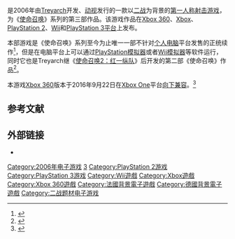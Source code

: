 {{noteTA
|G1=Games
}}
{{Infobox VG
| title = 使命召唤3
| image =
| caption =
| english = Call of Duty 3
| common = {{vgrelease|CN|使命-{}-召唤3|TW|決勝-{}-時刻3}}
| genre = [[第一人称射击游戏|第一人称射击]]
| platform = [[Xbox_360|Xbox 360]]、[[Xbox|Xbox]]、[[PlayStation_2|PlayStation 2]]、[[Wii|Wii]]、[[PlayStation_3|PlayStation 3]]
| developer = [[Treyarch|Treyarch]]
| publisher = [[动视|动视]]
| distributor =
| series = [[使命召唤|使命召唤]]
| engine = [[Treyarch_NGL|Treyarch NGL]]
| modes = [[单人电子游戏|单人]]、[[多人电子游戏|多人]]
| released = {{collapsible list
 |titlestyle = font-weight:normal; font-size:12px; background:transparent; text-align:left
 |title = 2006年11月7日
 | '''Xbox 360'''、'''Xbox'''、'''PlayStation 2'''{{Vgrelease|NA|2006年11月7日|EU|2006年11月10日|AU|2006年11月15日<small>（X360）</small>|AU|2006年11月22日|EU|2006年11月24日<small>（PS2）</small>|JP|2007年3月29日<small>（X360）</small>}}
 | '''Wii'''、'''PlayStation 3'''{{Vgrelease|NA|2006年11月14日|AU|2006年12月6日<small>（Wii）</small>|EU|2006年12月8日<small>（Wii）</small>|EU|2007年3月23日<small>（PS3）</small>|JP|2007年6月14日<small>（PS3）</small>}}
}}
| onlinegame =
}}
{{vgname|使命召唤3|en=Call of Duty 3|cn=使命召唤3|tw=決勝時刻3}}是2006年由[[Treyarch|Treyarch]]开发、[[动视|动视]]发行的一款以[[二战|二战]]为背景的[[第一人称射击游戏|第一人称射击游戏]]，为《[[使命召唤|使命召唤]]》系列的第三部作品。该游戏作品在[[Xbox_360|Xbox 360]]、[[Xbox|Xbox]]、[[PlayStation_2|PlayStation 2]]、[[Wii|Wii]]和[[PlayStation_3|PlayStation 3]][[游戏平台|平台]]上发布。

本部游戏是《使命召唤》系列至今为止唯一一部不针对[[个人电脑|个人电脑]]平台发售的正统续作<ref>{{cite web|author=菜小花|title=动视双雄初现峥嵘——《使命召唤3》|url=http://www.gamersky.com/news/201208/207440.shtml|publisher=游民星空|accessdate=2014-05-02|deadurl=yes|archiveurl=https://web.archive.org/web/20140502172217/http://www.gamersky.com/news/201208/207440.shtml|archivedate=2014-05-02}}</ref>，但是在电脑平台上可以通过[[PlayStation模拟器|PlayStation模拟器]]或者[[Wii模拟器|Wii模拟器]]等软件运行，同时它也是Treyarch继《[[使命召唤2：红一纵队|使命召唤2：红一纵队]]》后开发的第二部《使命召唤》作品<ref>{{cite web|title=使命召唤3评测Call Of Duty 3 Review|url=http://games.enet.com.cn/gameproduct/20061128001.html|publisher=eNet游戏先锋|accessdate=2014-05-02|archive-url=https://web.archive.org/web/20140502133429/http://games.enet.com.cn/gameproduct/20061128001.html|archive-date=2014-05-02|dead-url=yes}}</ref>。

本游戏[[Xbox_360|Xbox 360]]版本于2016年9月22日在[[Xbox_One|Xbox One]]平台[[Xbox_One向下兼容的Xbox_360游戏列表|向下兼容]]。<ref>{{Cite news|url=http://www.gamezone.com/news/call-of-duty-3-hits-the-xbox-one-today-via-backward-compatibility-3443705|title=Call of Duty 3 hits the Xbox One today via backward compatibility|last=GameZone|accessdate=2017-09-12|language=en|archive-date=2020-12-02|archive-url=https://web.archive.org/web/20201202042537/https://www.gamezone.com/news/call-of-duty-3-hits-the-xbox-one-today-via-backward-compatibility-3443705/|dead-url=no}}</ref>

==参考文献==
{{reflist}}

==外部链接==
*{{official|1=http://www.callofduty.com/|name=使命召唤官方网站}}

{{使命召唤}}
{{DEFAULTSORT:Call of Duty 3}}
[[Category:2006年电子游戏|Category:2006年电子游戏]]

[[Category:使命召唤系列电子游戏|3]]
[[Category:PlayStation_2游戏|Category:PlayStation 2游戏]]
[[Category:PlayStation_3游戏|Category:PlayStation 3游戏]]
[[Category:Wii遊戲|Category:Wii遊戲]]
[[Category:Xbox遊戲|Category:Xbox遊戲]]
[[Category:Xbox_360遊戲|Category:Xbox 360遊戲]]
[[Category:法國背景電子遊戲|Category:法國背景電子遊戲]]
[[Category:德國背景電子遊戲|Category:德國背景電子遊戲]]
[[Category:二战题材电子游戏|Category:二战题材电子游戏]]